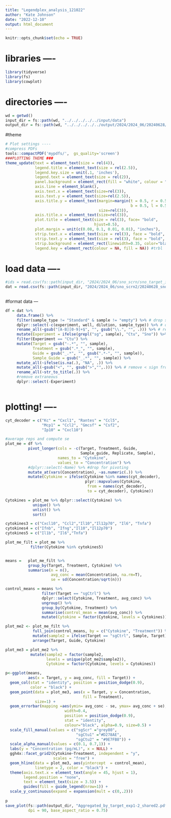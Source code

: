 ```yaml
---
title: "Legendplex_analysis_121022"
author: "Kate Johnson"
date: "2022-12-10"
output: html_document
---
```


```r
knitr::opts_chunk$set(echo = TRUE)
```

# libraries ----
```r
library(tidyverse)
library(fs)
library(cowplot)
```

# directories ----
```r
wd = getwd()
input_dir = fs::path(wd, "../../../../../input/data")
output_dir = fs::path(wd, "../../../../../output/2024/2024_06/20240628/CtuKO/20250206")
```

#theme
```r
# Plot settings ----
#compress PDFs
tools::compactPDF('mypdfs/',  gs_quality='screen')
###PLOTTING THEME ###
theme_update(text = element_text(size = rel(4)),
             legend.title = element_text(size = rel(2.5)),
             legend.key.size = unit(.1, 'inches'),
             legend.text = element_text(size = rel(2)),
             panel.background = element_rect(fill = "white", colour = "black"),
             axis.line = element_blank(),
             axis.text.x = element_text(size=rel(3)),
             axis.text.y = element_text(size=rel(2.5)),
             axis.title.y = element_text(margin=margin(t = 0.5, r = 0.5, 
                                                       b = 0.5, l = 0.5),
                                         size=rel(3)),
             axis.title.x = element_text(size=rel(3)),
             plot.title = element_text(size = rel(3), face= "bold",
                                       hjust=0.5),
             plot.margin = unit(c(0.08, 0.1, 0.01, 0.01), "inches"),
             strip.text.x = element_text(size = rel(3), face = "bold", margin = margin(0.05,0.05,0.05,0.05, "cm")),
             strip.text.y = element_text(size = rel(3), face = "bold", margin = margin(0.05,0.05,0.05,0.05, "cm")),
             strip.background = element_rect(linewidth=0.35, color="black"),
             legend.key = element_rect(colour = NA, fill = NA)) #trbl
```

# load data ----
```r
#ids = read.csv(fs::path(input_dir, "2024/2024_06/sno_scrn/sno_target_ids.csv")) 
dat = read.csv(fs::path(input_dir, "2024/2024_06/sno_scrn2/20240628_snoscrn_repeat_L100.csv")) 
      
```


#format data ---
```r
df = dat %>%
     data.frame() %>%
     filter(sample_type != "Standard" & sample != "empty") %>% # drop standard rows
     dplyr::select(-c(experiment, well, dilution, sample_type)) %>% # drop dilution,experiment, well column (not needed)
     rename_all(~gsub("[A-B][0-9]+$", "", gsub("\\.", "", .))) %>% # rename cols to simplify
     mutate(Experiment = ifelse(grepl("sg", sample), "Ctu", "Sno")) %>%
     filter(Experiment == "Ctu") %>%
     mutate(Target = gsub("-.*", "", sample),
            Treatment = gsub(".*_", "", sample),
            Guide = gsub("_.*", "", gsub(".*-", "", sample)),
            Sample_Guide = gsub("_.*", "", sample)) %>%
     mutate_all(~ifelse(is.na(.), "NA", .)) %>%
     mutate_all(~gsub("<", "", gsub(">","",.))) %>% # remove < sign from df
     rename_all(~str_to_title(.)) %>%
     #remove extraneous
     dplyr::select(-Experiment) 
    
```


# plotting! ----
```r
cyt_decoder = c("Kc" = "Cxcl1", "Rantes" = "Ccl5", 
                "Mcp1" = "Ccl2", "Gmcsf" = "Csf2",
                "Ip10" = "Cxcl10")

#average reps and compute se
plot_me = df %>%
          pivot_longer(cols = -c(Target, Treatment, Guide, 
                                 Sample_guide, Replicate, Sample), 
                       names_to = "Cytokine", 
                       values_to = "Concentration") %>%
          #dplyr::select(-Name) %>% #drop for pivoting
          mutate_at(vars(Concentration), ~as.numeric(.)) %>%
          mutate(Cytokine = ifelse(Cytokine %in% names(cyt_decoder),
                                   plyr::mapvalues(Cytokine, 
                                    from = names(cyt_decoder),
                                    to = cyt_decoder), Cytokine))

Cytokines = plot_me %>% dplyr::select(Cytokine) %>%
            unique() %>% 
            unlist() %>%
            sort()

cytokines3 = c("Cxcl10", "Ccl2","Il10","Il12p70", "Il6", "Tnfa")
cytokines4 = c("Ifnb", "Ifng","Il10","Il12p70")
cytokines5 = c("Il1b", "Il6","Tnfa")

plot_me_filt = plot_me %>%
           filter(Cytokine %in% cytokines5)


means =   plot_me_filt %>%
          group_by(Target, Treatment, Cytokine) %>%
          summarise(n = n(),
                    avg_conc = mean(Concentration, na.rm=T),
                    se = sd(Concentration/sqrt(n)))

control_means = means %>% 
                filter(Target == "sgCtrl") %>%
                dplyr::select(Cytokine, Treatment, avg_conc) %>%
                ungroup() %>%
                group_by(Cytokine, Treatment) %>%
                summarise(control_mean = mean(avg_conc)) %>%
                mutate(Cytokine = factor(Cytokine, levels = Cytokines))

plot_me2 <- plot_me_filt %>% 
            full_join(control_means, by = c("Cytokine", "Treatment")) %>%
            mutate(sample2 = ifelse(Target == "sgCtrl", Sample, Target)) %>%
            arrange(Target, Guide, Cytokine)

plot_me3 = plot_me2 %>% 
           mutate(sample2 = factor(sample2, 
                  levels = unique(plot_me2$sample2)),
                  Cytokine = factor(Cytokine, levels = Cytokines))

p<-ggplot(means,
          aes(x = Target, y = avg_conc, fill = Target)) +
  geom_col(stat = "identity", position = position_dodge(0.9),
           color = "black") +
  geom_point(data = plot_me3, aes(x = Target, y = Concentration, 
                                  fill = Treatment),
             size=1) +
  geom_errorbar(mapping =aes(ymin= avg_conc - se, ymax= avg_conc + se), 
                          width=0.4, 
                          position = position_dodge(0.9), 
                          stat = "identity", 
                          colour="black", alpha=0.9, size=0.5) +
  scale_fill_manual(values = c("sgScr" ="grey80",
                               "sgCtu1" ="#D278AE", 
                               "sgCtu2" = "#9E7FB8")) +
  scale_alpha_manual(values = c(0.1, 0.7,1)) +
  labs(y = "Concentration (pg/mL)", x = NULL) +
  ggh4x::facet_grid2(Cytokine~Treatment, independent = "y", 
                     scales = "free") +
  geom_hline(data = plot_me3, aes(yintercept  = control_mean),
             linetype = 2, color = "black") +
  theme(axis.text.x = element_text(angle = 45, hjust = 1),
        legend.position = "none",
        text = element_text(size = 3.5)) +
        guides(fill = guide_legend(nrow=1)) +
  scale_y_continuous(expand = expansion(mult = c(0,.2)))
             
p
save_plot(fs::path(output_dir, "Aggregated_by_target_exp1-2_shared2.pdf"), p, 
          dpi = 90, base_aspect_ratio = 0.75)

```

